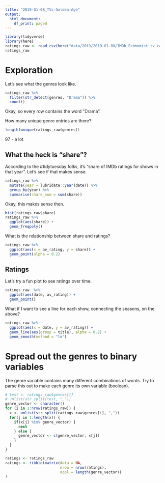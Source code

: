 ```yaml
---
title: "2019-01-08_TVs-Golden-Age"
output:
  html_document:
    df_print: paged
---
```


```r
library(tidyverse)
library(here)
ratings_raw <- read_csv(here("data/2019/2019-01-08/IMDb_Economist_tv_ratings.csv"))
ratings_raw
```

# Exploration

Let's see what the genres look like. 
```r
ratings_raw %>% 
  filter(str_detect(genres, "Drama")) %>% 
  count()
```

Okay, so every row contains the word "Drama".

How many unique genre entries are there?
```r
length(unique(ratings_raw$genres))
```

97 - a lot.


## What the heck is "share"?

According to the #tidytuesday folks, it's "share of IMDb ratings for shows in that year". Let's see if that makes sense.

```r
ratings_raw %>% 
  mutate(year = lubridate::year(date)) %>% 
  group_by(year) %>% 
  summarise(share_sum = sum(share))
```

Okay, this makes sense then. 

```r
hist(ratings_raw$share)
ratings_raw %>% 
  ggplot(aes(share)) +
  geom_freqpoly()

```

What is the relationship between share and ratings?
```r
ratings_raw %>% 
  ggplot(aes(x = av_rating, y = share)) +
  geom_point(alpha = 0.2)
```



## Ratings

Let's try a fun plot to see ratings over time.

```r
ratings_raw  %>%  
  ggplot(aes(date, av_rating)) +
  geom_point()
```

What if I want to see a line for each show, connecting the seasons, on the above?

```r
ratings_raw %>% 
  ggplot(aes(x = date, y = av_rating)) +
  geom_line(aes(group = title), alpha = 0.2) +
  geom_smooth(method = "lm")
```


# Spread out the genres to binary variables
The genre variable contains many different combinations of words. Try to parse this out to make each genre its own variable (boolean).

```r
# test <- ratings_raw$genres[1]
# unlist(str_split(test, ","))
genre_vector <- character()
for (i in 1:nrow(ratings_raw)) {
  x <- unlist(str_split(ratings_raw$genres[i], ","))
  for(j in 1:length(x)) {
    if(x[j] %in% genre_vector) {
      next
    } else {
      genre_vector <- c(genre_vector, x[j])
    }
  }
}

ratings <- ratings_raw
ratings <- tibble(matrix(data = NA, 
                         nrow = nrow(ratings), 
                         ncol = length(genre_vector))
)
```

